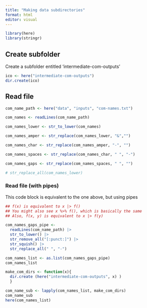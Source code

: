 ```yaml
---
title: "Making data subdirectories"
format: html
editor: visual
---
```


```r
library(here)
library(stringr)
```

## Create subfolder

Create a subfolder entitled 'intermediate-com-outputs'

```r
ico <- here("intermediate-com-outputs")
dir.create(ico)
```

## Read file

```r

com_name_path <- here("data", "inputs", "com-names.txt")

com_names <- readLines(com_name_path)

com_names_lower <- str_to_lower(com_names)

com_names_amper <- str_replace(com_names_lower, "&","")

com_names_char <- str_replace(com_names_amper, "-", "")

com_names_spaces <- str_replace(com_names_char, " ", "-")

com_names_gaps <- str_replace(com_names_spaces, " ", "")

# str_replace_all(com_names_lower)

```

### Read file (with pipes)

This code block is equivalent to the one above, but using pipes

```r
## f(x) is equivalent to x |> f()
## You might also see x %>% f(), which is basically the same
## Also, f(x, y) is equivalent to x |> f(y)

com_names_gaps_pipe <-
  readLines(com_name_path) |> 
  str_to_lower() |> 
  str_remove_all("[:punct:]") |> 
  str_squish() |> 
  str_replace_all(" ", "-")

com_names_list <- as.list(com_names_gaps_pipe)
com_names_list

make_com_dirs <- function(x){
  dir.create (here("intermediate-com-outputs", x) )
  }

com_name_sub <- lapply(com_names_list, make_com_dirs)
com_name_sub
here(com_names_list)
```
